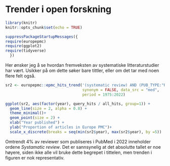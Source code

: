 # Trender i open forskning

```r
library(knitr)
knitr::opts_chunk$set(echo = TRUE)

suppressPackageStartupMessages({
require(europepmc)
require(ggplot2)
require(tidyverse)
  })

```

Her ønsker jeg å se hvordan fremveksten av systematiske litteraturstudier har vært. Usikker på om dette søker bare tittler, eller om det tar med noen flere felt også.

<!-- https://cran.r-project.org/web/packages/europepmc/vignettes/evergreenreviewgraphs.html -->

```r
sr2 <- europepmc::epmc_hits_trend('(systematic review) AND (PUB_TYPE:"Review" OR PUB_TYPE:"review-article")', 
                                  synonym = FALSE, data_src = "med",
                                  period = 1975:2022)
```

```r
ggplot(sr2, aes(factor(year), query_hits / all_hits, group=1)) +
  geom_line(size = 2, alpha = 0.8) +
  theme_minimal()+
  geom_point(size = 2) +
  xlab("Year published") +
  ylab("Proportion of articles in Europe PMC")+
  scale_x_discrete(breaks = seq(min(sr2$year), max(sr2$year), by =5))
```

Omtrendt 4% av reviewer som publiseres i PubMed i 2022 inneholder ordene *Systamatic review*. Det er sannsynelig at det absolutte tallet er noe høyere, siden ikke alle vil bruke dette begrepet i tittelen, men trenden i figuren er nok representativ.
